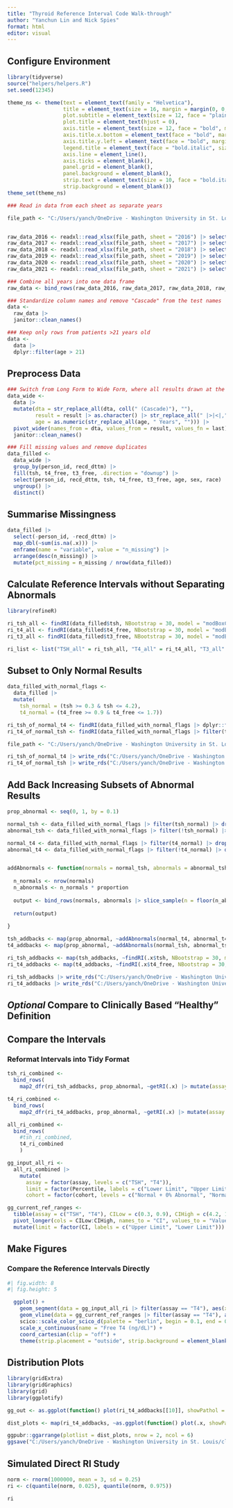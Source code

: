 ```yaml
---
title: "Thyroid Reference Interval Code Walk-through"
author: "Yanchun Lin and Nick Spies"
format: html
editor: visual
---
```


## Configure Environment

```r

library(tidyverse)
source("helpers/helpers.R")
set.seed(12345)

theme_ns <- theme(text = element_text(family = "Helvetica"),
                  title = element_text(size = 16, margin = margin(0, 0, 8, 0)),
                  plot.subtitle = element_text(size = 12, face = "plain", hjust = 0),
                  plot.title = element_text(hjust = 0),
                  axis.title = element_text(size = 12, face = "bold", margin = margin(4,4,4,4)),
                  axis.title.x.bottom = element_text(face = "bold", margin = margin(4,0,0,0)),
                  axis.title.y.left = element_text(face = "bold", margin = margin(0,4,0,0)),
                  legend.title = element_text(face = "bold.italic", size = 12),
                  axis.line = element_line(),
                  axis.ticks = element_blank(),
                  panel.grid = element_blank(), 
                  panel.background = element_blank(),
                  strip.text = element_text(size = 10, face = "bold.italic"),
                  strip.background = element_blank())
theme_set(theme_ns)

### Read in data from each sheet as separate years

file_path <- "C:/Users/yanch/OneDrive - Washington University in St. Louis/clin_chem/01_research/07_indirect_ri/outpatient.xlsx"


raw_data_2016 <- readxl::read_xlsx(file_path, sheet = "2016") |> select(-RESULT_ASCII, -RESULT_ALPHA)
raw_data_2017 <- readxl::read_xlsx(file_path, sheet = "2017") |> select(-RESULT_ASCII, -RESULT_ALPHA)
raw_data_2018 <- readxl::read_xlsx(file_path, sheet = "2018") |> select(-RESULT_ASCII, -RESULT_ALPHA)
raw_data_2019 <- readxl::read_xlsx(file_path, sheet = "2019") |> select(-RESULT_ASCII, -RESULT_ALPHA)
raw_data_2020 <- readxl::read_xlsx(file_path, sheet = "2020") |> select(-RESULT_ASCII, -RESULT_ALPHA)
raw_data_2021 <- readxl::read_xlsx(file_path, sheet = "2021") |> select(-RESULT_ASCII, -RESULT_ALPHA)

### Combine all years into one data frame
raw_data <- bind_rows(raw_data_2016, raw_data_2017, raw_data_2018, raw_data_2019, raw_data_2020, raw_data_2021)

### Standardize column names and remove "Cascade" from the test names
data <-
  raw_data |> 
  janitor::clean_names()

### Keep only rows from patients >21 years old
data <-
  data |> 
  dplyr::filter(age > 21)

```

## Preprocess Data

```r

### Switch from Long Form to Wide Form, where all results drawn at the same time are in the same row
data_wide <-
  data |> 
  mutate(dta = str_replace_all(dta, coll(" (Cascade)"), ""), 
         result = result |> as.character() |> str_replace_all(" |>|<|,", "") |> as.numeric(), 
         age = as.numeric(str_replace_all(age, " Years", ""))) |> 
  pivot_wider(names_from = dta, values_from = result, values_fn = last) |> 
  janitor::clean_names()

### Fill missing values and remove duplicates
data_filled <- 
  data_wide |> 
  group_by(person_id, recd_dttm) |> 
  fill(tsh, t4_free, t3_free, .direction = "downup") |> 
  select(person_id, recd_dttm, tsh, t4_free, t3_free, age, sex, race) |>
  ungroup() |> 
  distinct()

```

## Summarise Missingness

```r

data_filled |> 
  select(-person_id, -recd_dttm) |> 
  map_dbl(~sum(is.na(.x))) |> 
  enframe(name = "variable", value = "n_missing") |> 
  arrange(desc(n_missing)) |> 
  mutate(pct_missing = n_missing / nrow(data_filled))

```

## Calculate Reference Intervals without Separating Abnormals

```r

library(refineR)

ri_tsh_all <- findRI(data_filled$tsh, NBootstrap = 30, model = "modBoxCox", seed = 12345)
ri_t4_all <- findRI(data_filled$t4_free, NBootstrap = 30, model = "modBoxCox", seed = 12345)
ri_t3_all <- findRI(data_filled$t3_free, NBootstrap = 30, model = "modBoxCox", seed = 12345)

ri_list <- list("TSH_all" = ri_tsh_all, "T4_all" = ri_t4_all, "T3_all" = ri_t3_all)

```

## Subset to Only Normal Results

```r

data_filled_with_normal_flags <- 
  data_filled |> 
  mutate(
    tsh_normal = (tsh >= 0.3 & tsh <= 4.2),
    t4_normal = (t4_free >= 0.9 & t4_free <= 1.7))

ri_tsh_of_normal_t4 <- findRI(data_filled_with_normal_flags |> dplyr::filter(t4_normal) |> drop_na(tsh) |> pluck("tsh"), NBootstrap = 30, model = "modBoxCox", seed = 12345)
ri_t4_of_normal_tsh <- findRI(data_filled_with_normal_flags |> filter(tsh_normal) |> drop_na(t4_free) |> pluck("t4_free"), NBootstrap = 30, model = "modBoxCox", seed = 12345)

file_path <- "C:/Users/yanch/OneDrive - Washington University in St. Louis/clin_chem/01_research/07_indirect_ri/outpatient.xlsx"

ri_tsh_of_normal_t4 |> write_rds("C:/Users/yanch/OneDrive - Washington University in St. Louis/clin_chem/01_research/07_indirect_ri/thyroid_indirect_reference_intervals/results/ri_tsh_of_normal_t4.rds")
ri_t4_of_normal_tsh |> write_rds("C:/Users/yanch/OneDrive - Washington University in St. Louis/clin_chem/01_research/07_indirect_ri/thyroid_indirect_reference_intervals/results/ri_t4_of_normal_tsh.rds")

```

## Add Back Increasing Subsets of Abnormal Results

```r

prop_abnormal <- seq(0, 1, by = 0.1)

normal_tsh <- data_filled_with_normal_flags |> filter(tsh_normal) |> drop_na(t4_free)
abnormal_tsh <- data_filled_with_normal_flags |> filter(!tsh_normal) |> drop_na(t4_free)

normal_t4 <- data_filled_with_normal_flags |> filter(t4_normal) |> drop_na(tsh)
abnormal_t4 <- data_filled_with_normal_flags |> filter(!t4_normal) |> drop_na(tsh)


addAbnormals <- function(normals = normal_tsh, abnormals = abnormal_tsh, proportion = 0.1){
  
  n_normals <- nrow(normals)
  n_abnormals <- n_normals * proportion
  
  output <- bind_rows(normals, abnormals |> slice_sample(n = floor(n_abnormals)))
  
  return(output)
  
}

tsh_addbacks <- map(prop_abnormal, ~addAbnormals(normal_t4, abnormal_t4, .x))
t4_addbacks <- map(prop_abnormal, ~addAbnormals(normal_tsh, abnormal_tsh, .x))

ri_tsh_addbacks <- map(tsh_addbacks, ~findRI(.x$tsh, NBootstrap = 30, model = "modBoxCox", seed = 12345)) |> set_names(prop_abnormal)
ri_t4_addbacks <- map(t4_addbacks, ~findRI(.x$t4_free, NBootstrap = 30, model = "modBoxCox", seed = 12345)) |> set_names(prop_abnormal)

ri_tsh_addbacks |> write_rds("C:/Users/yanch/OneDrive - Washington University in St. Louis/clin_chem/01_research/07_indirect_ri/thyroid_indirect_reference_intervals/results/ri_tsh_addbacks.rds")
ri_t4_addbacks |> write_rds("C:/Users/yanch/OneDrive - Washington University in St. Louis/clin_chem/01_research/07_indirect_ri/thyroid_indirect_reference_intervals/results/ri_t4_addbacks.rds")

```

## *Optional* Compare to Clinically Based "Healthy" Definition

## Compare the Intervals

### Reformat Intervals into Tidy Format

```r

tsh_ri_combined <- 
  bind_rows(
    map2_dfr(ri_tsh_addbacks, prop_abnormal, ~getRI(.x) |> mutate(assay = "TSH", cohort = paste0("Normal + ", .y * 100, "% Abnormal"))))

t4_ri_combined <- 
  bind_rows(
    map2_dfr(ri_t4_addbacks, prop_abnormal, ~getRI(.x) |> mutate(assay = "T4", cohort = paste0("Normal + ", .y * 100, "% Abnormal"))))

all_ri_combined <- 
  bind_rows(
    #tsh_ri_combined, 
    t4_ri_combined
    )

gg_input_all_ri <- 
  all_ri_combined |> 
    mutate(
      assay = factor(assay, levels = c("TSH", "T4")),
      limit = factor(Percentile, labels = c("Lower Limit", "Upper Limit")),
      cohort = factor(cohort, levels = c("Normal + 0% Abnormal", "Normal + 10% Abnormal", "Normal + 20% Abnormal", "Normal + 30% Abnormal", "Normal + 40% Abnormal", "Normal + 50% Abnormal", "Normal + 60% Abnormal", "Normal + 70% Abnormal", "Normal + 80% Abnormal", "Normal + 90% Abnormal", "Normal + 100% Abnormal")))

gg_current_ref_ranges <- 
  tibble(assay = c("TSH", "T4"), CILow = c(0.3, 0.9), CIHigh = c(4.2, 1.7)) |> 
  pivot_longer(cols = CILow:CIHigh, names_to = "CI", values_to = "Value") |> 
  mutate(limit = factor(CI, labels = c("Upper Limit", "Lower Limit")))

```

## Make Figures

### Compare the Reference Intervals Directly

```r
#| fig.width: 8
#| fig.height: 5

  ggplot() +
    geom_segment(data = gg_input_all_ri |> filter(assay == "T4"), aes(x = CILow, xend = CIHigh, y = fct_rev(cohort), color = limit)) + 
    geom_vline(data = gg_current_ref_ranges |> filter(assay == "T4"), aes(xintercept = Value, color = limit), linetype = "dashed") +
    scico::scale_color_scico_d(palette = "berlin", begin = 0.1, end = 0.9) +
    scale_x_continuous(name = "Free T4 (ng/dL)") + 
    coord_cartesian(clip = "off") + 
    theme(strip.placement = "outside", strip.background = element_blank(), axis.title.y.left = element_blank(), legend.position = "none") 

```

## Distribution Plots

```r

library(gridExtra)
library(gridGraphics)
library(grid)
library(ggplotify)

gg_out <- as.ggplot(function() plot(ri_t4_addbacks[[10]], showPathol = TRUE))

dist_plots <- map(ri_t4_addbacks, ~as.ggplot(function() plot(.x, showPathol = TRUE)))

ggpubr::ggarrange(plotlist = dist_plots, nrow = 2, ncol = 6)
ggsave("C:/Users/yanch/OneDrive - Washington University in St. Louis/clin_chem/01_research/07_indirect_ri/thyroid_indirect_reference_intervals/figures/ri_t4_dist_plots.png", width = 18, height = 12, dpi = 600, bg = "white")

```

## Simulated Direct RI Study

```r

norm <- rnorm(1000000, mean = 3, sd = 0.25)
ri <- c(quantile(norm, 0.025), quantile(norm, 0.975))

ri

```
